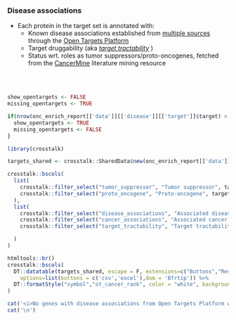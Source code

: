 ### Disease associations

* Each protein in the target set is annotated with:
   * Known disease associations established from [multiple sources](https://docs.targetvalidation.org/getting-started/scoring) through the [Open Targets Platform](https://targetvalidation.org)
   * Target druggability (aka [_target tractability_](https://docs.targetvalidation.org/getting-started/target-tractability) )
   * Status wrt. roles as tumor suppressors/proto-oncogenes, fetched from the [CancerMine](https://www.nature.com/articles/s41592-019-0422-y) literature mining resource
   
<br><br>



```r

show_opentargets <- FALSE
missing_opentargets <- TRUE

if(nrow(onc_enrich_report[['data']][['disease']][['target']]$target) > 0){
  show_opentargets <- TRUE
  missing_opentargets <- FALSE
}

```


```r
library(crosstalk)

targets_shared <- crosstalk::SharedData$new(onc_enrich_report[['data']][['disease']][['target']]$target)

crosstalk::bscols(
  list(
    crosstalk::filter_select("tumor_suppressor", "Tumor suppressor", targets_shared, ~tumor_suppressor),
    crosstalk::filter_select("proto_oncogene", "Proto-oncogene", targets_shared, ~proto_oncogene)
  ),
  list(
    crosstalk::filter_select("disease_associations", "Associated diseases", targets_shared, ~disease_associations),
    crosstalk::filter_select("cancer_associations", "Associated cancer types", targets_shared, ~cancer_associations),
    crosstalk::filter_select("target_tractability", "Target tractability", targets_shared, ~target_tractability)

  )
)

htmltools::br()
crosstalk::bscols(
  DT::datatable(targets_shared, escape = F, extensions=c("Buttons","Responsive"), width = "100%",
    options=list(buttons = c('csv','excel'),dom = 'Bfrtip')) %>%
  DT::formatStyle("symbol","ot_cancer_rank", color = "white", backgroundColor = DT::styleInterval(onc_enrich_report[['config']][['disease']][['breaks']], onc_enrich_report[['config']][['disease']][['colors']]))
)


```


```r
cat('<i>No genes with disease associations from Open Targets Platform were found.</i>',sep='\n')
cat('\n')
```


<br><br>
